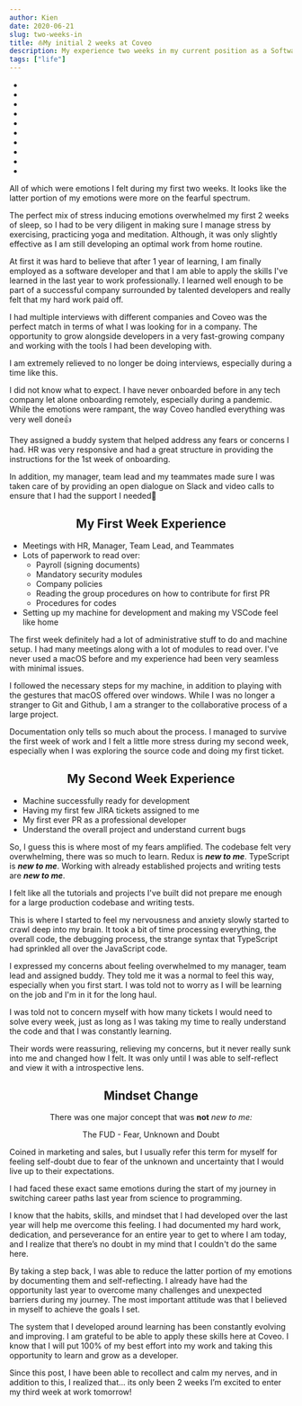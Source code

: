 ```yaml
---
author: Kien
date: 2020-06-21
slug: two-weeks-in
title: ⛵My initial 2 weeks at Coveo
description: My experience two weeks in my current position as a Software Developer.
tags: ["life"]
---
```


<ul style={{  fontSize: `1.2rem`, textAlign: `center`, listStyleType: `none`}}>
  <li style={{color: `#08F334`}}><Twemoji text="😁Happy"/></li>
  <li style={{color: `#53de19`}}><Twemoji text="🙌Excited"/></li>
  <li style={{color: `#87d006`}}><Twemoji text="😄Lucky"/></li>
  <li style={{color: `#a6bf00`}}><Twemoji text="😬Nervous"/></li>
  <li style={{color: `#b4b200`}}><Twemoji text="😕Anxious"/></li>
  <li style={{color: `#ca9e00`}}><Twemoji text="😟Overwhelmed"/></li>
  <li style={{color: `#cf9500`}}><Twemoji text="🤯Stressed"/></li>
  <li style={{color: `#d68600`}}><Twemoji text="😫Pressured"/></li>
  <li style={{color: `#df7300`}}><Twemoji text="😱Worried"/></li>
  <li style={{color: `#e74e06`}}><Twemoji text="😨Fear"/></li>
</ul>



All of which were emotions I felt during my first two weeks. It looks like the latter portion of my emotions were more on the fearful spectrum.

The perfect mix of stress inducing emotions overwhelmed my first 2 weeks of sleep, so I had to be very diligent in making sure I manage stress by exercising, practicing yoga and meditation. Although, it was only slightly effective as I am still developing an optimal work from home routine.

<center style={{fontSize: `2rem`}}><Twemoji text="😁"/></center>

At first it was hard to believe that after 1 year of learning, I am finally employed as a software developer and that I am able to apply the skills I've learned in the last year to work professionally. I learned well enough to be part of a successful company surrounded by talented developers and really felt that my hard work paid off.

<center style={{fontSize: `2rem`}}><Twemoji text="🙌"/></center>

I had multiple interviews with different companies and Coveo was the perfect match in terms of what I was looking for in a company. The opportunity to grow alongside developers in a very fast-growing company and working with the tools I had been developing with.

<center style={{fontSize: `2rem`}}><Twemoji text="😄"/></center>

I am extremely relieved to no longer be doing interviews, especially during a time like this.

<center style={{fontSize: `2rem`}}><Twemoji text="😬"/></center>

I did not know what to expect. I have never onboarded before in any tech company let alone onboarding remotely, especially during a pandemic. While the emotions were rampant, the way Coveo handled everything was very well done👍

They assigned a buddy system that helped address any fears or concerns I had. HR was very responsive and had a great structure in providing the instructions for the 1st week of onboarding. 

In addition, my manager, team lead and my teammates made sure I was taken care of by providing an open dialogue on Slack and video calls to ensure that I had the support I needed🙏

## <center>My First Week Experience</center>

- Meetings with HR, Manager, Team Lead, and Teammates
- Lots of paperwork to read over:
  - Payroll (signing documents)
  - Mandatory security modules
  - Company policies
  - Reading the group procedures on how to contribute for first PR
  - Procedures for codes
- Setting up my machine for development and making my VSCode feel like home

The first week definitely had a lot of administrative stuff to do and machine setup. I had many meetings along with a lot of modules to read over. I've never used a macOS before and my experience had been very seamless with minimal issues.

I followed the necessary steps for my machine, in addition to playing with the gestures that macOS offered over windows. While I was no longer a stranger to Git and Github, I am a stranger to the collaborative process of a large project.

Documentation only tells so much about the process. I managed to survive the first week of work and I felt a little more stress during my second week, especially when I was exploring the source code and doing my first ticket.

## <center>My Second Week Experience</center>

- Machine successfully ready for development
- Having my first few JIRA tickets assigned to me
- My first ever PR as a professional developer
- Understand the overall project and understand current bugs


<center style={{fontSize: `2rem`}}><Twemoji text="😕😟🤯😫😱😨"/></center>

So, I guess this is where most of my fears amplified. The codebase felt very overwhelming, there was so much to learn. Redux is ***new to me***. TypeScript is ***new to me***. Working with already established projects and writing tests are ***new to me***.

I felt like all the tutorials and projects I've built did not prepare me enough for a large production codebase and writing tests.

This is where I started to feel my nervousness and anxiety slowly started to crawl deep into my brain. It took a bit of time processing everything, the overall code, the debugging process, the strange syntax that TypeScript had sprinkled all over the JavaScript code.

I expressed my concerns about feeling overwhelmed to my manager, team lead and assigned buddy. They told me it was a normal to feel this way, especially when you first start. I was told not to worry as I will be learning on the job and I'm in it for the long haul.

I was told not to concern myself with how many tickets I would need to solve every week, just as long as I was taking my time to really understand the code and that I was constantly learning.

Their words were reassuring, relieving my concerns, but it never really sunk into me and changed how I felt. It was only until I was able to self-reflect and view it with a introspective lens.

## <center>Mindset Change</center>
<center><p>There was one major concept that was <strong>not</strong> <i style={{color: `#f78c6c`}}>new to me:</i></p></center>

<center><p>The FUD - Fear, Unknown and Doubt</p></center>


Coined in marketing and sales, but I usually refer this term for myself for feeling self-doubt due to fear of the unknown and uncertainty that I would live up to their expectations.

I had faced these exact same emotions during the start of my journey in switching career paths last year from science to programming.

I know that the habits, skills, and mindset that I had developed over the last year will help me overcome this feeling. I had documented my hard work, dedication, and perseverance for an entire year to get to where I am today, and I realize that there’s no doubt in my mind that I couldn't do the same here.

By taking a step back, I was able to reduce the latter portion of my emotions by documenting them and self-reflecting. I already have had the opportunity last year to overcome many challenges and unexpected barriers during my journey. The most important attitude was that I believed in myself to achieve the goals I set.

The system that I developed around learning has been constantly evolving and improving. I am grateful to be able to apply these skills here at Coveo. I know that I will put 100% of my best effort into my work and taking this opportunity to learn and grow as a developer.

Since this post, I have been able to recollect and calm my nerves, and in addition to this, I realized that... its only been 2 weeks <Twemoji text="😅"/> I’m excited to enter my third week at work tomorrow!